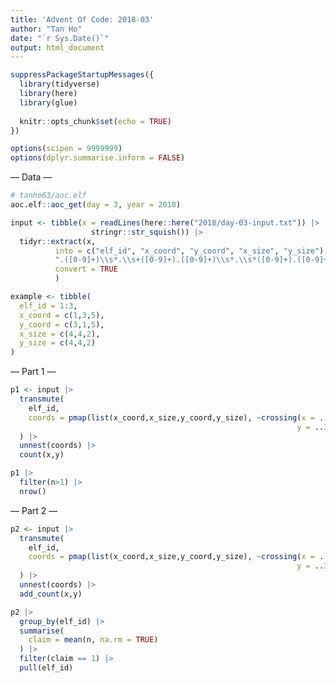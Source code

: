 ```yaml
---
title: 'Advent Of Code: 2018-03'
author: "Tan Ho"
date: "`r Sys.Date()`"
output: html_document
---
```


```r
suppressPackageStartupMessages({
  library(tidyverse)
  library(here)
  library(glue)
  
  knitr::opts_chunk$set(echo = TRUE)
})

options(scipen = 9999999)
options(dplyr.summarise.inform = FALSE)
```

--- Data ---

```r
# tanho63/aoc.elf
aoc.elf::aoc_get(day = 3, year = 2018)
```

```r
input <- tibble(x = readLines(here::here("2018/day-03-input.txt")) |> 
                  stringr::str_squish()) |> 
  tidyr::extract(x, 
          into = c("elf_id", "x_coord", "y_coord", "x_size", "y_size"),
          ".([0-9]+)\\s*.\\s+([0-9]+).([0-9]+)\\s*.\\s*([0-9]+).([0-9]+)",
          convert = TRUE
          )

example <- tibble(
  elf_id = 1:3,
  x_coord = c(1,3,5),
  y_coord = c(3,1,5),
  x_size = c(4,4,2),
  y_size = c(4,4,2)
)

```

--- Part 1 ---

```r

p1 <- input |> 
  transmute(
    elf_id,
    coords = pmap(list(x_coord,x_size,y_coord,y_size), ~crossing(x = ..1:(..1+..2-1),
                                                                y = ..3:(..3+..4-1)))
  ) |> 
  unnest(coords) |> 
  count(x,y)

p1 |> 
  filter(n>1) |> 
  nrow()

```

--- Part 2 ---

```r
p2 <- input |> 
  transmute(
    elf_id,
    coords = pmap(list(x_coord,x_size,y_coord,y_size), ~crossing(x = ..1:(..1+..2-1),
                                                                y = ..3:(..3+..4-1)))
  ) |> 
  unnest(coords) |> 
  add_count(x,y)

p2 |> 
  group_by(elf_id) |> 
  summarise(
    claim = mean(n, na.rm = TRUE)
  ) |> 
  filter(claim == 1) |> 
  pull(elf_id)

```

